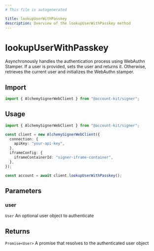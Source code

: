 ```yaml
---
# This file is autogenerated

title: lookupUserWithPasskey
description: Overview of the lookupUserWithPasskey method
---
```


# lookupUserWithPasskey

Asynchronously handles the authentication process using WebAuthn Stamper. If a user is provided, sets the user and returns it. Otherwise, retrieves the current user and initializes the WebAuthn stamper.

## Import

```ts
import { AlchemySignerWebClient } from "@account-kit/signer";
```

## Usage

```ts
import { AlchemySignerWebClient } from "@account-kit/signer";

const client = new AlchemySignerWebClient({
  connection: {
    apiKey: "your-api-key",
  },
  iframeConfig: {
    iframeContainerId: "signer-iframe-container",
  },
});

const account = await client.lookupUserWithPasskey();
```

## Parameters

### user

`User`
An optional user object to authenticate

## Returns

`Promise<User>`
A promise that resolves to the authenticated user object

